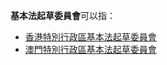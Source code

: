 '''基本法起草委員會'''可以指：
*[[香港特別行政區基本法起草委員會|香港特別行政區基本法起草委員會]]
*[[澳門特別行政區基本法起草委員會|澳門特別行政區基本法起草委員會]]
{{Disambig|cat=组织机构消歧义}}